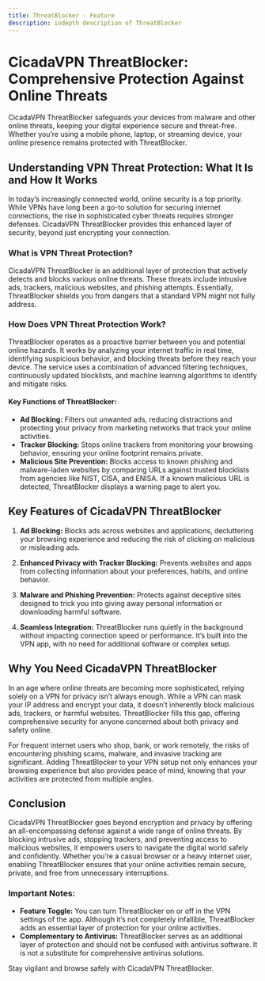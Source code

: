 ```yaml
---
title: ThreatBlocker - Feature
description: indepth description of ThreatBlocker
---
```




# CicadaVPN ThreatBlocker: Comprehensive Protection Against Online Threats

CicadaVPN ThreatBlocker safeguards your devices from malware and other online threats, keeping your digital experience secure and threat-free. Whether you’re using a mobile phone, laptop, or streaming device, your online presence remains protected with ThreatBlocker.

## Understanding VPN Threat Protection: What It Is and How It Works

In today’s increasingly connected world, online security is a top priority. While VPNs have long been a go-to solution for securing internet connections, the rise in sophisticated cyber threats requires stronger defenses. CicadaVPN ThreatBlocker provides this enhanced layer of security, beyond just encrypting your connection.

### What is VPN Threat Protection?

CicadaVPN ThreatBlocker is an additional layer of protection that actively detects and blocks various online threats. These threats include intrusive ads, trackers, malicious websites, and phishing attempts. Essentially, ThreatBlocker shields you from dangers that a standard VPN might not fully address.

### How Does VPN Threat Protection Work?

ThreatBlocker operates as a proactive barrier between you and potential online hazards. It works by analyzing your internet traffic in real time, identifying suspicious behavior, and blocking threats before they reach your device. The service uses a combination of advanced filtering techniques, continuously updated blocklists, and machine learning algorithms to identify and mitigate risks.

#### Key Functions of ThreatBlocker:

- **Ad Blocking:** Filters out unwanted ads, reducing distractions and protecting your privacy from marketing networks that track your online activities.
- **Tracker Blocking:** Stops online trackers from monitoring your browsing behavior, ensuring your online footprint remains private.
- **Malicious Site Prevention:** Blocks access to known phishing and malware-laden websites by comparing URLs against trusted blocklists from agencies like NIST, CISA, and ENISA. If a known malicious URL is detected, ThreatBlocker displays a warning page to alert you.

## Key Features of CicadaVPN ThreatBlocker

1. **Ad Blocking:** Blocks ads across websites and applications, decluttering your browsing experience and reducing the risk of clicking on malicious or misleading ads.
   
2. **Enhanced Privacy with Tracker Blocking:** Prevents websites and apps from collecting information about your preferences, habits, and online behavior.

3. **Malware and Phishing Prevention:** Protects against deceptive sites designed to trick you into giving away personal information or downloading harmful software.

4. **Seamless Integration:** ThreatBlocker runs quietly in the background without impacting connection speed or performance. It’s built into the VPN app, with no need for additional software or complex setup.

## Why You Need CicadaVPN ThreatBlocker

In an age where online threats are becoming more sophisticated, relying solely on a VPN for privacy isn’t always enough. While a VPN can mask your IP address and encrypt your data, it doesn’t inherently block malicious ads, trackers, or harmful websites. ThreatBlocker fills this gap, offering comprehensive security for anyone concerned about both privacy and safety online.

For frequent internet users who shop, bank, or work remotely, the risks of encountering phishing scams, malware, and invasive tracking are significant. Adding ThreatBlocker to your VPN setup not only enhances your browsing experience but also provides peace of mind, knowing that your activities are protected from multiple angles.

## Conclusion

CicadaVPN ThreatBlocker goes beyond encryption and privacy by offering an all-encompassing defense against a wide range of online threats. By blocking intrusive ads, stopping trackers, and preventing access to malicious websites, it empowers users to navigate the digital world safely and confidently. Whether you’re a casual browser or a heavy internet user, enabling ThreatBlocker ensures that your online activities remain secure, private, and free from unnecessary interruptions.

### Important Notes:

- **Feature Toggle:** You can turn ThreatBlocker on or off in the VPN settings of the app. Although it’s not completely infallible, ThreatBlocker adds an essential layer of protection for your online activities.
- **Complementary to Antivirus:** ThreatBlocker serves as an additional layer of protection and should not be confused with antivirus software. It is not a substitute for comprehensive antivirus solutions.

Stay vigilant and browse safely with CicadaVPN ThreatBlocker.
